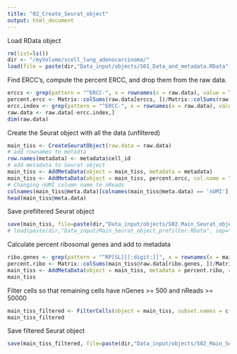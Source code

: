 ```yaml
---
title: "02_Create_Seurat_object"
output: html_document
---
```



Load RData object 
```r
rm(list=ls())
dir <- "/myVolume/scell_lung_adenocarcinoma/"
load(file = paste(dir,"Data_input/objects/S01_Data_and_metadata.RData", sep=""))
```

Find ERCC's, compute the percent ERCC, and drop them from the raw data.
```r
erccs <- grep(pattern = "^ERCC-", x = rownames(x = raw.data), value = TRUE)
percent.ercc <- Matrix::colSums(raw.data[erccs, ])/Matrix::colSums(raw.data)
ercc.index <- grep(pattern = "^ERCC-", x = rownames(x = raw.data), value = FALSE)
raw.data <- raw.data[-ercc.index,]
dim(raw.data)
```

Create the Seurat object with all the data (unfiltered)
```r
main_tiss <- CreateSeuratObject(raw.data = raw.data)
# add rownames to metadta 
row.names(metadata) <- metadata$cell_id
# add metadata to Seurat object 
main_tiss <- AddMetaData(object = main_tiss, metadata = metadata)
main_tiss <- AddMetaData(object = main_tiss, percent.ercc, col.name = "percent.ercc")
# Changing nUMI column name to nReads
colnames(main_tiss@meta.data)[colnames(main_tiss@meta.data) == 'nUMI'] <- 'nReads'
head(main_tiss@meta.data)
```

Save prefiltered Seurat object 
```r
save(main_tiss, file=paste(dir,"Data_input/objects/S02_Main_Seurat_object_prefilter.RData", sep=""))
# load(paste(dir,"Data_input/Main_Seurat_object_prefilter.RData", sep=""))
```

Calculate percent ribosomal genes and add to metadata
```r
ribo.genes <- grep(pattern = "^RP[SL][[:digit:]]", x = rownames(x = main_tiss@data), value = TRUE)
percent.ribo <- Matrix::colSums(main_tiss@raw.data[ribo.genes, ])/Matrix::colSums(main_tiss@raw.data)
main_tiss <- AddMetaData(object = main_tiss, metadata = percent.ribo, col.name = "percent.ribo")
main_tiss
```

Filter cells so that remaining cells have nGenes >= 500 and nReads >= 50000
```r
main_tiss_filtered <- FilterCells(object = main_tiss, subset.names = c("nGene", "nReads"), low.thresholds = c(500, 50000))
main_tiss_filtered
```

Save filtered Seurat object
```r
save(main_tiss_filtered, file=paste(dir,"Data_input/objects/S02_Main_Seurat_object_filtered.RData", sep=""))
```